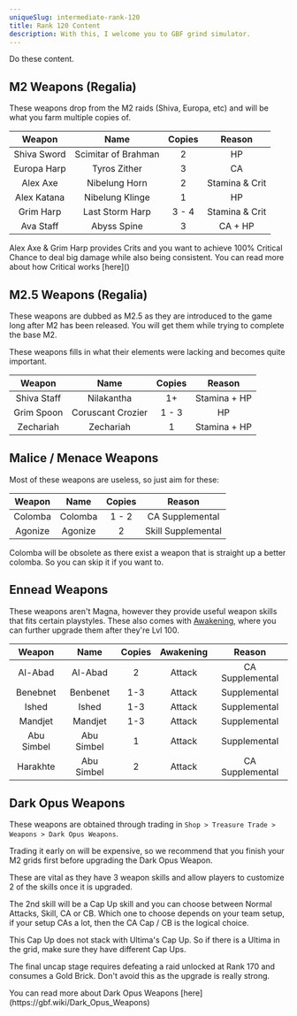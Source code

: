 ```yaml
---
uniqueSlug: intermediate-rank-120
title: Rank 120 Content
description: With this, I welcome you to GBF grind simulator.
---
```


Do these content.

## M2 Weapons (Regalia)

These weapons drop from the M2 raids (Shiva, Europa, etc) and will be what you farm multiple copies of.

|   Weapon    |        Name         | Copies |     Reason     |
| :---------: | :-----------------: | :----: | :------------: |
| Shiva Sword | Scimitar of Brahman |   2    |       HP       |
| Europa Harp |    Tyros Zither     |   3    |       CA       |
|  Alex Axe   |    Nibelung Horn    |   2    | Stamina & Crit |
| Alex Katana |   Nibelung Klinge   |   1    |       HP       |
|  Grim Harp  |   Last Storm Harp   | 3 - 4  | Stamina & Crit |
|  Ava Staff  |     Abyss Spine     |   3    |    CA + HP     |

<Callout type="success">
    Alex Axe & Grim Harp provides Crits and you want to
    achieve 100% Critical Chance to deal big damage while
    also being consistent.
</Callout>

<Callout type="default">
    You can read more about how Critical works [here]()
</Callout>

## M2.5 Weapons (Regalia)

These weapons are dubbed as M2.5 as they are introduced to the game long after M2 has been released.
You will get them while trying to complete the base M2.

These weapons fills in what their elements were lacking and becomes quite important.

|   Weapon    |       Name        | Copies |    Reason    |
| :---------: | :---------------: | :----: | :----------: |
| Shiva Staff |    Nilakantha     |   1+   | Stamina + HP |
| Grim Spoon  | Coruscant Crozier | 1 - 3  |      HP      |
|  Zechariah  |     Zechariah     |   1    | Stamina + HP |

## Malice / Menace Weapons

Most of these weapons are useless, so just aim for these:

| Weapon  |  Name   | Copies |       Reason       |
| :-----: | :-----: | :----: | :----------------: |
| Colomba | Colomba | 1 - 2  |  CA Supplemental   |
| Agonize | Agonize |   2    | Skill Supplemental |

<Callout type="warning">
    Colomba will be obsolete as there exist a weapon that is
    straight up a better colomba. So you can skip it if you
    want to.
</Callout>

## Ennead Weapons

These weapons aren't Magna, however they provide useful weapon skills that fits certain playstyles.
These also comes with [Awakening](), where you can further upgrade them after they're Lvl 100.

|   Weapon   |    Name    | Copies | Awakening |     Reason      |
| :--------: | :--------: | :----: | :-------: | :-------------: |
|  Al-Abad   |  Al-Abad   |   2    |  Attack   | CA Supplemental |
|  Benebnet  |  Benbenet  |  1-3   |  Attack   |  Supplemental   |
|   Ished    |   Ished    |  1-3   |  Attack   |  Supplemental   |
|  Mandjet   |  Mandjet   |  1-3   |  Attack   |  Supplemental   |
| Abu Simbel | Abu Simbel |   1    |  Attack   |  Supplemental   |
|  Harakhte  | Abu Simbel |   2    |  Attack   | CA Supplemental |

## Dark Opus Weapons

These weapons are obtained through trading in `Shop > Treasure Trade > Weapons > Dark Opus Weapons`.

<Callout type="warning">
    Trading it early on will be expensive, so we recommend
    that you finish your M2 grids first before upgrading the
    Dark Opus Weapon.
</Callout>

These are vital as they have 3 weapon skills and allow players to customize 2 of the skills once it is upgraded.

The 2nd skill will be a Cap Up skill and you can choose between Normal Attacks, Skill, CA or CB.
Which one to choose depends on your team setup, if your setup CAs a lot, then the CA Cap / CB is the logical choice.

<Callout type="warning">
    This Cap Up does not stack with Ultima's Cap Up. So if
    there is a Ultima in the grid, make sure they have
    different Cap Ups.
</Callout>

The final uncap stage requires defeating a raid unlocked at Rank 170 and consumes a Gold Brick.
Don't avoid this as the upgrade is really strong.

<Callout type="default">
    You can read more about Dark Opus Weapons
    [here](https://gbf.wiki/Dark_Opus_Weapons)
</Callout>
